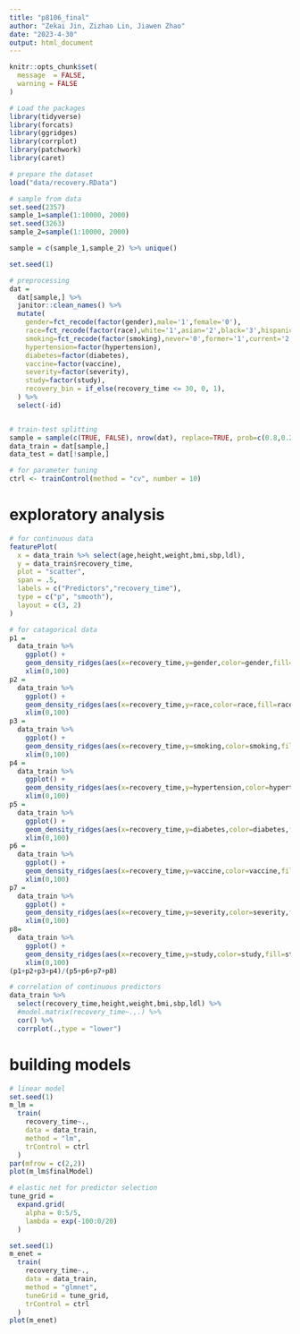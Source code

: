 ```yaml
---
title: "p8106_final"
author: "Zekai Jin, Zizhao Lin, Jiawen Zhao"
date: "2023-4-30"
output: html_document
---
```



```r
knitr::opts_chunk$set(
  message  = FALSE,
  warning = FALSE
)
```


```r
# Load the packages
library(tidyverse)
library(forcats)
library(ggridges)
library(corrplot)
library(patchwork)
library(caret)

# prepare the dataset
load("data/recovery.RData")

# sample from data
set.seed(2357) 
sample_1=sample(1:10000, 2000)
set.seed(3263) 
sample_2=sample(1:10000, 2000)

sample = c(sample_1,sample_2) %>% unique()

set.seed(1)

# preprocessing
dat = 
  dat[sample,] %>%
  janitor::clean_names() %>%
  mutate(
    gender=fct_recode(factor(gender),male='1',female='0'),
    race=fct_recode(factor(race),white='1',asian='2',black='3',hispanic='4'),
    smoking=fct_recode(factor(smoking),never='0',former='1',current='2'),
    hypertension=factor(hypertension),
    diabetes=factor(diabetes),
    vaccine=factor(vaccine),
    severity=factor(severity),
    study=factor(study),
    recovery_bin = if_else(recovery_time <= 30, 0, 1), 
  ) %>%
  select(-id)


# train-test splitting
sample = sample(c(TRUE, FALSE), nrow(dat), replace=TRUE, prob=c(0.8,0.2))
data_train = dat[sample,]
data_test = dat[!sample,]

# for parameter tuning
ctrl <- trainControl(method = "cv", number = 10)

```


# exploratory analysis

```r
# for continuous data
featurePlot(
  x = data_train %>% select(age,height,weight,bmi,sbp,ldl),
  y = data_train$recovery_time,
  plot = "scatter",
  span = .5,
  labels = c("Predictors","recovery_time"),
  type = c("p", "smooth"),
  layout = c(3, 2)
)
```

```r
# for catagorical data
p1 =
  data_train %>%
    ggplot() +
    geom_density_ridges(aes(x=recovery_time,y=gender,color=gender,fill=gender),alpha=0.5) +
    xlim(0,100)
p2 =
  data_train %>%
    ggplot() +
    geom_density_ridges(aes(x=recovery_time,y=race,color=race,fill=race),alpha=0.5)+
    xlim(0,100)
p3 =
  data_train %>%
    ggplot() +
    geom_density_ridges(aes(x=recovery_time,y=smoking,color=smoking,fill=smoking),alpha=0.5)+
    xlim(0,100)
p4 =
  data_train %>%
    ggplot() +
    geom_density_ridges(aes(x=recovery_time,y=hypertension,color=hypertension,fill=hypertension),alpha=0.5)+
    xlim(0,100)
p5 =
  data_train %>%
    ggplot() +
    geom_density_ridges(aes(x=recovery_time,y=diabetes,color=diabetes,fill=diabetes),alpha=0.5)+
    xlim(0,100)
p6 =
  data_train %>%
    ggplot() +
    geom_density_ridges(aes(x=recovery_time,y=vaccine,color=vaccine,fill=vaccine),alpha=0.5)+
    xlim(0,100)
p7 =
  data_train %>%
    ggplot() +
    geom_density_ridges(aes(x=recovery_time,y=severity,color=severity,fill=severity),alpha=0.5)+
    xlim(0,100)
p8=
  data_train %>%
    ggplot() +
    geom_density_ridges(aes(x=recovery_time,y=study,color=study,fill=study),alpha=0.5)+
    xlim(0,100)
(p1+p2+p3+p4)/(p5+p6+p7+p8)
```

```r
# correlation of continuous predictors
data_train %>%
  select(recovery_time,height,weight,bmi,sbp,ldl) %>%
  #model.matrix(recovery_time~.,.) %>%
  cor() %>%
  corrplot(.,type = "lower")
```


# building models
```r
# linear model
set.seed(1)
m_lm = 
  train(
    recovery_time~.,
    data = data_train,
    method = "lm",
    trControl = ctrl
  )
par(mfrow = c(2,2))
plot(m_lm$finalModel)

# elastic net for predictor selection
tune_grid = 
  expand.grid(
    alpha = 0:5/5,
    lambda = exp(-100:0/20)
  )

set.seed(1)
m_enet = 
  train(
    recovery_time~.,
    data = data_train,
    method = "glmnet",
    tuneGrid = tune_grid,
    trControl = ctrl
  )
plot(m_enet)
```
